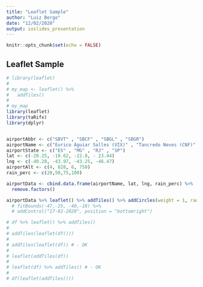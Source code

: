---
title: "Leaflet Sample"
author: "Luiz Bergo"
date: "12/02/2020"
output: ioslides_presentation
---

```{r setup, include=FALSE}
knitr::opts_chunk$set(echo = FALSE)
```

## Leaflet Sample

```{r}

# library(leaflet)
# 
# my_map <- leaflet() %>%
#   addTiles()
# 
# my_map
library(leaflet)
library(taRifx)
library(dplyr)


airportAbbr <- c("SBVT" , "SBCF" , "SBGL" , "SBGR")
airportName <- c("Eurico Aguiar Salles (VIX)" , "Tancredo Neves (CNF)" , "Galeão (GIG)" , "Guarulhos (GRU)")
airportState <- c("ES" , "MG" , "RJ" , "SP")
lat <- c(-20.25, -19.62, -22.8, - 23.44)
lng <- c(-40.28, -43.97, -43.25, -46.47)
airportAlt <- c(4, 828, 6, 750)
rain_perc <- c(20,50,75,100)

airportData <- cbind.data.frame(airportName, lat, lng, rain_perc) %>%
  remove.factors()

airportData %>% leaflet() %>% addTiles() %>% addCircles(weight = 1, radius = rain_perc*1000, popup = airportName) #%>% 
  # fitBounds(-47,-25, -40,-18) %>%
  # addControl("17-02-2020", position = "bottomright")
```


```{r}
# df %>% leaflet() %>% addTiles()
# 
# addTiles(leaflet(df()))
# 
# addTiles(leaflet(df)) # - OK
# 
# leaflet(addTiles(df))
# 
# leaflet(df) %>% addTiles() # - OK
# 
# df(leaflet(addTiles()))
```

